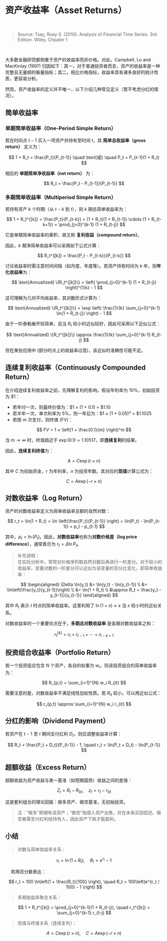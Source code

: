 # 资产收益率（Asset Returns）

 

> Source: Tsay, Ruey S. (2010). Analysis of Financial Time Series. 3rd Edition. Wiley. Chpater 1

 

大多数金融研究都侧重于资产的收益率而非价格。对此，Campbell, Lo and MacKinlay (1997) 归因如下：其一，对于普通投资者而言，资产的收益率是一种完整且无量纲的衡量指标；其二，相比价格指标，收益率具有诸多良好的统计性质，更容易分析。

然而，资产收益率的定义并不唯一，以下介绍几种常见定义（暂不考虑分红的情况）。

## 简单收益率

### 单期简单收益率（One-Period Simple Return）

若在时间点 $t - 1$ 买入一项资产并持有至时间 $t$，其 **简单总收益率（gross return）** 定义为：

$$
1 + R_t = \frac{P_t}{P_{t-1}} \quad \text{或} \quad P_t = P_{t-1}(1 + R_t)
$$

相应的 **单期简单净收益率（net return）** 为：

$$
R_t = \frac{P_t - P_{t-1}}{P_{t-1}}
$$

### 多期简单收益率（Multiperiod Simple Return）

若持有资产 $k$ 个时期（从 $t - k$ 到 $t$），则 $k$ 期总简单收益率为：

$$
1 + R_t^{[k]} = \frac{P_t}{P_{t-k}} = (1 + R_t)(1 + R_{t-1}) \cdots (1 + R_{t-k+1}) = \prod_{j=0}^{k-1} (1 + R_{t-j})
$$

它是单期简单收益率的乘积，故又称 **复利收益（compound return）**。

因此，$k$ 期净简单收益率可以采用如下公式计算：

$$
R_t^{[k]} = \frac{P_t - P_{t-k}}{P_{t-k}}
$$

讨论收益率时需注意时间间隔（如月度、年度等）。若资产持有时间为 $k$ 年，则**年化收益率**为：

$$
\text{Annualized} \{R_t^{[k]}\} = \left( \prod_{j=0}^{k-1} (1 + R_{t-j}) \right)^{1/k} - 1
$$

这可理解为几何平均收益率，其对数形式计算为：

$$
\text{Annualized} \{R_t^{[k]}\} = \exp \left( \frac{1}{k} \sum_{j=0}^{k-1} \ln(1 + R_{t-j}) \right) - 1
$$

由于一阶泰勒展开较简单，且当 $R_t$ 较小时近似较好，因此可采用以下近似公式：

$$
\text{Annualized} \{R_t^{[k]}\} \approx \frac{1}{k} \sum_{j=0}^{k-1} R_{t-j}
$$

但在某些应用中 (部分时点上的收益率过高)，该近似的准确性可能不足。

## 连续复利收益率（Continuously Compounded Return）

在介绍连续复利收益率之前，先理解复利的影响。假设年利率为 10%，初始投资为 \$1：

-   若年付一次，则最终价值为：\$1 × (1 + 0.1) = \$1.10
-   若半年一次，单次利率为 5%，则一年后为：\$1 × (1 + 0.05)² = \$1.1025
-   若按 $m$ 次支付，则终值 (FV)：

$$
FV = 1 × \left(1 + \frac{0.1}{m} \right)^m
$$

当 $m \to \infty$ 时，终值趋近于 $\exp(0.1) = 1.10517$，即**连续复利**的结果。

因此，**连续复利终值**为：

$$
A = C \exp(r × n)
$$

其中 $C$ 为初始资金，$r$ 为年利率，$n$ 为投资年数。其对应的**现值**计算公式为：

$$
C = A \exp(-r × n)
$$

## 对数收益率（Log Return）

资产的对数收益率定义为简单收益率总额的自然对数：

$$
r_t = \ln(1 + R_t) = \ln \left(\frac{P_t}{P_{t-1}} \right) = \ln(P_t) - \ln(P_{t-1}) = p_t - p_{t-1}
$$

其中，$p_t = \ln(P_t)$。因此，**对数收益率**也称为**对数价格差（log price difference）**，通常表示为 $r_t = \Delta\ln P_t$。

> 补充说明：\
> 在实际分析中，常常对价格序列取自然对数后再进行一阶差分。对于较小的收益率，变量对数的一阶差分可以近似为该变量的百分比变化，即简单收益率：

$$
\begin{aligned}
\Delta \ln(y_t) &= \ln(y_t) - \ln(y_{t-1}) \\
&= \ln\left(\frac{y_t}{y_{t-1}}\right) \\
&= \ln(1 + R_t) \\
&\approx R_t = \frac{y_t - y_{t-1}}{y_{t-1}}
\end{aligned}
$$

其中 $R_t$ 表示 $t$ 时点的简单收益率。这里利用了 $\ln(1 + x) \approx x$ 当 $x$ 较小时的近似关系。

对数收益率的一个重要优点在于，**多期总对数收益率** 是各期对数收益率之和：

$$
r_t^{[k]} = r_t + r_{t-1} + \cdots + r_{t-k+1}
$$

## 投资组合收益率（Portfolio Return）

若一个投资组合包含 $N$ 个资产，各自的权重为 $w_i$，则该投资组合的简单收益率为：

$$
R_{p,t} = \sum_{i=1}^{N} w_i R_{it}
$$

需要注意的是，对数收益率不满足线性加权性质。若 $R_{it}$ 较小，可以用近似公式：

$$
r_{p,t} \approx \sum_{i=1}^{N} w_i r_{it}
$$

## 分红的影响（Dividend Payment）

若资产在 $t - 1$ 至 $t$ 期间支付红利 $D_t$，则应调整收益率计算：

$$
R_t = \frac{P_t + D_t}{P_{t-1}} - 1, \quad r_t = \ln(P_t + D_t) - \ln(P_{t-1})
$$

## 超额收益（Excess Return）

超额收益为资产收益与某一基准（如短期国债）收益之间的差值：

$$
Z_t = R_t - R_{0t}, \quad z_t = r_t - r_{0t}
$$

这是套利组合的理论回报：做多资产、做空基准，无初始投资。

> 注：“做多”即拥有该资产；“做空”指借入资产出售，并在未来买回偿还。做空者需支付红利给持有人，因此资产下跌才能盈利。

## 小结

> 对数与简单收益率关系：

$$
r_t = \ln(1 + R_t), \quad R_t = e^{r_t} - 1
$$

  若用百分数表达：

$$
r_t = 100 \ln\left(1 + \frac{R_t}{100} \right), \quad R_t = 100\left(e^{r_t / 100} - 1 \right)
$$

> 多期收益率聚合关系：

$$
1 + R_t^{[k]} = \prod_{j=0}^{k-1}(1 + R_{t-j}), \quad r_t^{[k]} = \sum_{j=0}^{k-1} r_{t-j}
$$

> 现值与终值关系（连续复利）：

$$
A = C \exp(r × n), \quad C = A \exp(-r × n)
$$